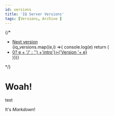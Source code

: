 ```yaml
---
id: versions
title: 'IQ Server Versions'
tags: [Versions, Archive ]
---
```




 
<VersionList >
{/*
 <ul>
<li>
<a href='../../iq/next/intro'>Next version</a>
 </li>
 {iq_versions.map((e,i) =>{
console.log(e)
        return (
         <li key={i}>
         <a href={'../'+ (i>0? e + '/' : '') +'intro'}>{'Version '+ e}</a>
         </li>)})}         
</ul> 
*/}
</VersionList>

# Woah! 

test

It's *Markdown*!
